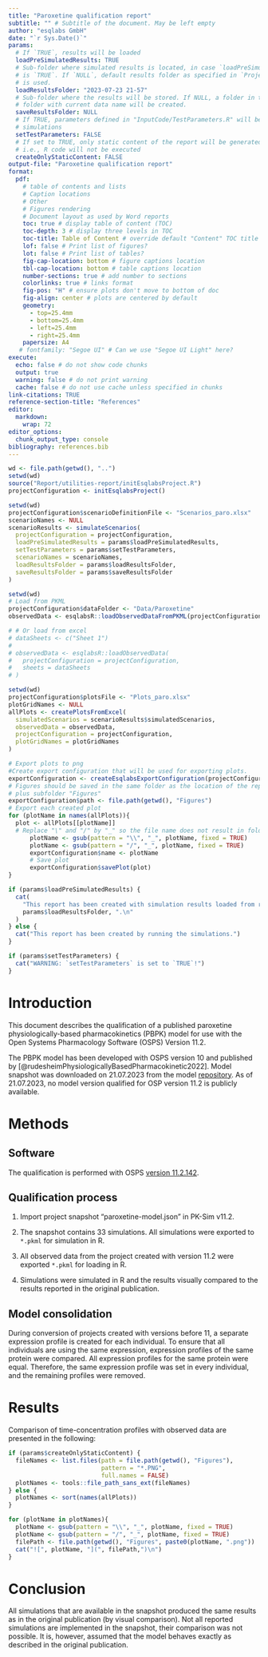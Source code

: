 ```yaml
---
title: "Paroxetine qualification report"
subtitle: "" # Subtitle of the document. May be left empty
author: "esqlabs GmbH"
date: "`r Sys.Date()`"
params:
  # If `TRUE`, results will be loaded
  loadPreSimulatedResults: TRUE
  # Sub-folder where simulated results is located, in case `loadPreSimulatedResults`
  # is `TRUE`. If `NULL`, default results folder as specified in `ProjectConfiguration`
  # is used.
  loadResultsFolder: "2023-07-23 21-57"
  # Sub-folder where the results will be stored. If NULL, a folder in the "Results"
  # folder with current data name will be created.
  saveResultsFolder: NULL
  # If TRUE, parameters defined in "InputCode/TestParameters.R" will be applied to all
  # simulations
  setTestParameters: FALSE
  # If set to TRUE, only static content of the report will be generated,
  # i.e., R code will not be executed
  createOnlyStaticContent: FALSE
output-file: "Paroxetine qualification report"
format:
  pdf: 
    # table of contents and lists
    # Caption locations
    # Other
    # Figures rendering
    # Document layout as used by Word reports
    toc: true # display table of content (TOC)
    toc-depth: 3 # display three levels in TOC
    toc-title: Table of Content # override default "Content" TOC title
    lof: false # Print list of figures?
    lot: false # Print list of tables?
    fig-cap-location: bottom # figure captions location
    tbl-cap-location: bottom # table captions location
    number-sections: true # add number to sections
    colorlinks: true # links format
    fig-pos: "H" # ensure plots don't move to bottom of doc
    fig-align: center # plots are centered by default
    geometry:
      - top=25.4mm
      - bottom=25.4mm
      - left=25.4mm
      - right=25.4mm
    papersize: A4
   # fontfamily: "Segoe UI" # Can we use "Segoe UI Light" here?
execute:
  echo: false # do not show code chunks
  output: true
  warning: false # do not print warning
  cache: false # do not use cache unless specified in chunks
link-citations: TRUE
reference-section-title: "References"
editor:
  markdown:
    wrap: 72
editor_options:
  chunk_output_type: console
bibliography: references.bib
---
```


```r
wd <- file.path(getwd(), "..")
setwd(wd)
source("Report/utilities-report/initEsqlabsProject.R")
projectConfiguration <- initEsqlabsProject()
```

```r
setwd(wd)
projectConfiguration$scenarioDefinitionFile <- "Scenarios_paro.xlsx"
scenarioNames <- NULL
scenarioResults <- simulateScenarios(
  projectConfiguration = projectConfiguration,
  loadPreSimulatedResults = params$loadPreSimulatedResults,
  setTestParameters = params$setTestParameters,
  scenarioNames = scenarioNames,
  loadResultsFolder = params$loadResultsFolder,
  saveResultsFolder = params$saveResultsFolder
)
```

```r
setwd(wd)
# Load from PKML
projectConfiguration$dataFolder <- "Data/Paroxetine"
observedData <- esqlabsR::loadObservedDataFromPKML(projectConfiguration)

# # Or load from excel
# dataSheets <- c("Sheet 1")
# 
# observedData <- esqlabsR::loadObservedData(
#   projectConfiguration = projectConfiguration,
#   sheets = dataSheets
# )
```

```r
setwd(wd)
projectConfiguration$plotsFile <- "Plots_paro.xlsx"
plotGridNames <- NULL
allPlots <- createPlotsFromExcel(
  simulatedScenarios = scenarioResults$simulatedScenarios,
  observedData = observedData,
  projectConfiguration = projectConfiguration,
  plotGridNames = plotGridNames
)
```

```r
# Export plots to png
#Create export configuration that will be used for exporting plots.
exportConfiguration <- createEsqlabsExportConfiguration(projectConfiguration)
# Figures should be saved in the same folder as the location of the report
# plus subfolder "Figures"
exportConfiguration$path <- file.path(getwd(), "Figures")
# Export each created plot
for (plotName in names(allPlots)){
  plot <- allPlots[[plotName]]
  # Replace "\" and "/" by "_" so the file name does not result in folders
      plotName <- gsub(pattern = "\\", "_", plotName, fixed = TRUE)
      plotName <- gsub(pattern = "/", "_", plotName, fixed = TRUE)
      exportConfiguration$name <- plotName
      # Save plot
      exportConfiguration$savePlot(plot)
}
```

\newpage

::: callout-note
```r
if (params$loadPreSimulatedResults) {
  cat(
    "This report has been created with simulation results loaded from results folder ",
    params$loadResultsFolder, ".\n"
  )
} else {
  cat("This report has been created by running the simulations.")
}

if (params$setTestParameters) {
  cat("WARNING: `setTestParameters` is set to `TRUE`!")
}
```
:::

\newpage

# Introduction

This document describes the qualification of a published paroxetine
physiologically-based pharmacokinetics (PBPK) model for use with the
Open Systems Pharmacology Software (OSPS) Version 11.2.

The PBPK model has been developed with OSPS version 10 and published by
[@rudesheimPhysiologicallyBasedPharmacokinetic2022]. Model snapshot was
downloaded on 21.07.2023 from the model
[repository](https://github.com/Clinical-Pharmacy-Saarland-University/Paroxetine-Model).
As of 21.07.2023, no model version qualified for OSP version 11.2 is
publicly available.

# Methods

## Software

The qualification is performed with OSPS [version
11.2.142](https://github.com/Open-Systems-Pharmacology/PK-Sim/releases/tag/v11.2.142).

## Qualification process

1.  Import project snapshot "paroxetine-model.json" in PK-Sim v11.2.

2.  The snapshot contains 33 simulations. All simulations were exported
    to `*.pkml` for simulation in R.

3.  All observed data from the project created with version 11.2 were
    exported `*.pkml` for loading in R.

4.  Simulations were simulated in R and the results visually compared to
    the results reported in the original publication.

## Model consolidation

During conversion of projects created with versions before 11, a
separate expression profile is created for each individual. To ensure
that all individuals are using the same expression, expression profiles
of the same protein were compared. All expression profiles for the same
protein were equal. Therefore, the same expression profile was set in
every individual, and the remaining profiles were removed.

# Results

Comparison of time-concentration profiles with observed data are
presented in the following:

```r
if (params$createOnlyStaticContent) {
  fileNames <- list.files(path = file.path(getwd(), "Figures"),
                          pattern = "*.PNG",
                          full.names = FALSE)
  plotNames <- tools::file_path_sans_ext(fileNames)
} else {
  plotNames <- sort(names(allPlots))
}

for (plotName in plotNames){
  plotName <- gsub(pattern = "\\", "_", plotName, fixed = TRUE)
  plotName <- gsub(pattern = "/", "_", plotName, fixed = TRUE)
  filePath <- file.path(getwd(), "Figures", paste0(plotName, ".png"))
  cat("![", plotName, "](", filePath,")\n")
}
```

# Conclusion

All simulations that are available in the snapshot produced the same results 
as in the original publication (by visual comparison). Not all reported simulations
are implemented in the snapshot, their comparison was not possible. It is, however,
assumed that the model behaves exactly as described in the original publication.
